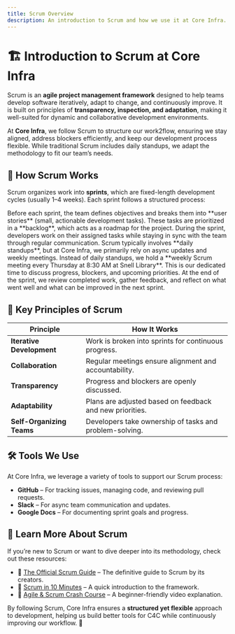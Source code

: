 ```yaml
---
title: Scrum Overview
description: An introduction to Scrum and how we use it at Core Infra.
---
```


# 🏗️ Introduction to Scrum at Core Infra  

Scrum is an **agile project management framework** designed to help teams develop software iteratively, adapt to change, and continuously improve. It is built on principles of **transparency, inspection, and adaptation**, making it well-suited for dynamic and collaborative development environments.  

At **Core Infra**, we follow Scrum to structure our work2flow, ensuring we stay aligned, address blockers efficiently, and keep our development process flexible. While traditional Scrum includes daily standups, we adapt the methodology to fit our team’s needs.  

## 🔄 How Scrum Works  

Scrum organizes work into **sprints**, which are fixed-length development cycles (usually 1–4 weeks). Each sprint follows a structured process:  

<Stepper>  
  <StepperItem title="Step 1: Sprint Planning">  
    Before each sprint, the team defines objectives and breaks them into **user stories** (small, actionable development tasks). These tasks are prioritized in a **backlog**, which acts as a roadmap for the project.  
  </StepperItem>  

  <StepperItem title="Step 2: Development & Collaboration">  
    During the sprint, developers work on their assigned tasks while staying in sync with the team through regular communication. Scrum typically involves **daily standups**, but at Core Infra, we primarily rely on async updates and weekly meetings.  
  </StepperItem>  

  <StepperItem title="Step 3: Weekly Scrum Meeting">  
    Instead of daily standups, we hold a **weekly Scrum meeting every Thursday at 8:30 AM at Snell Library**. This is our dedicated time to discuss progress, blockers, and upcoming priorities.  
  </StepperItem>  

  <StepperItem title="Step 4: Sprint Review & Retrospective">  
    At the end of the sprint, we review completed work, gather feedback, and reflect on what went well and what can be improved in the next sprint.  
  </StepperItem>  
</Stepper>  

## 📌 Key Principles of Scrum  

| **Principle**                 | **How It Works**                                |  
|------------------------------|--------------------------------------------------|  
| **Iterative Development**     | Work is broken into sprints for continuous progress. |  
| **Collaboration**             | Regular meetings ensure alignment and accountability. |  
| **Transparency**              | Progress and blockers are openly discussed.     |  
| **Adaptability**              | Plans are adjusted based on feedback and new priorities. |  
| **Self-Organizing Teams**      | Developers take ownership of tasks and problem-solving. |  

## 🛠️ Tools We Use  

At Core Infra, we leverage a variety of tools to support our Scrum process:  

- **GitHub** – For tracking issues, managing code, and reviewing pull requests.  
- **Slack** – For async team communication and updates.  
- **Google Docs** – For documenting sprint goals and progress.  

## 📖 Learn More About Scrum  

If you’re new to Scrum or want to dive deeper into its methodology, check out these resources:  

- 📜 [The Official Scrum Guide](https://scrumguides.org/) – The definitive guide to Scrum by its creators.  
- 📘 [Scrum in 10 Minutes](https://www.scrum.org/resources/scrum-guide) – A quick introduction to the framework.  
- 🎥 [Agile & Scrum Crash Course](https://www.youtube.com/watch?v=2Vt7Ik8Ublw) – A beginner-friendly video explanation.  

By following Scrum, Core Infra ensures a **structured yet flexible** approach to development, helping us build better tools for C4C while continuously improving our workflow. 🚀  
